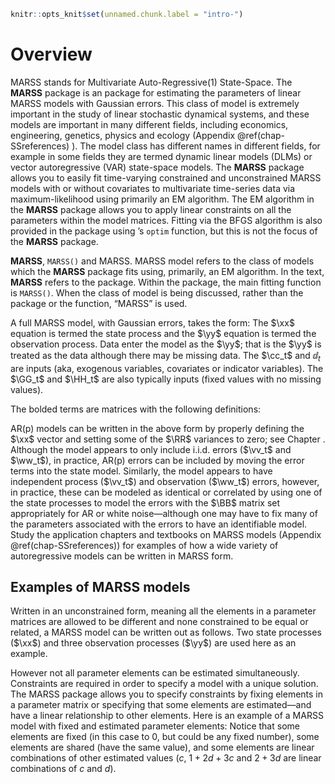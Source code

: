```r
knitr::opts_knit$set(unnamed.chunk.label = "intro-")
```

# Overview {#chap-overview}

MARSS stands for Multivariate Auto-Regressive(1) State-Space. The **MARSS** package is an \R package for estimating the parameters of linear MARSS models with Gaussian errors.  This class of model is extremely important in the study of linear stochastic dynamical systems, and these models are important in many different fields, including economics, engineering, genetics, physics and ecology (Appendix \@ref(chap-SSreferences) ).  The model class has different names in different fields, for example in some fields they are termed dynamic linear models (DLMs) or vector autoregressive (VAR) state-space models.  The **MARSS** package allows you to easily fit time-varying constrained and unconstrained MARSS models with or without covariates to multivariate time-series data via maximum-likelihood using primarily an EM algorithm. The EM algorithm in the **MARSS** package allows you to apply linear constraints on all the parameters within the model matrices.  Fitting via the BFGS algorithm is also provided in the package using \R's `optim` function, but this is not the focus of the **MARSS** package. 

**MARSS**, `MARSS()` and MARSS. MARSS model refers to the class of models which the **MARSS** package fits using, primarily, an EM algorithm. In the text, **MARSS** refers to the \R package. Within the package, the main fitting function is `MARSS()`. When the class of model is being discussed, rather than the package or the function, "MARSS" is used.

A full MARSS model, with Gaussian errors, takes the form:
\begin{equation}(\#eq:marss)
\begin{gathered}
\xx_t = \BB_t\xx_{t-1} + \uu_t + \CC_t\cc_t + \GG_t\ww_t, \text{ } \ww_t \sim \MVN(0,\QQ_t) \\
\yy_t = \ZZ_t\xx_t + \aa_t + \DD_t\dd_t + \HH_t\vv_t, \text{ } \vv_t \sim \MVN(0,\RR_t) \\
\xx_1 \sim \MVN(\pipi,\LAM) \text{ or } \xx_0 \sim \MVN(\pipi,\LAM)
\end{gathered}
\end{equation}
The $\xx$ equation is termed the state process and the $\yy$ equation is termed the observation process.  Data enter the model as the $\yy$; that is the $\yy$ is treated as the data although there may be missing data.  The $\cc_t$ and $\dd_t$ are inputs (aka, exogenous variables, covariates or indicator variables).  The $\GG_t$ and $\HH_t$ are also typically inputs (fixed values with no missing values).

The bolded terms are matrices with the following definitions: 
 \begin{description}
	\item[$\xx$] is a $m \times T$ matrix of states.  Each $\xx_t$ is a realization of the random variable $\XX_t$ at time $t$.
	\item[$\ww$] is a $m \times T$ matrix of the process errors.  The process errors at time $t$ are multivariate normal with mean 0 and covariance matrix $\QQ_t$.
	\item[$\yy$] is a $n \times T$ matrix of the observations.   Some observations may be missing.
	\item[$\vv$] is a $n \times T$ column vector of the non-process errors.  The observation erros at time $t$ are multivariate normal with mean 0 and covariance matrix $\RR_t$.
	\item[$\BB_t$ and $\ZZ_t$] are parameters and are $m \times m$ and $n \times m$ matrices.
	\item[$\uu_t$ and $\aa_t$] are parameters and are $m \times 1$ and $n \times 1$ column vectors.
	\item[$\QQ_t$ and $\RR_t$] are parameters and are $g \times g$ (typically $m \times m$) and $h \times h$ (typically $n \times n$) variance-covariance matrices.
	\item[$\pipi$] is either a parameter or a fixed prior. It is a $m \times 1$ matrix\index{prior}.
	\item[$\LAM$] is either a parameter or a fixed prior. It is a $m \times m$ variance-covariance matrix.
	\item[$\CC_t$ and $\DD_t$] are parameters and are $m \times p$ and $n \times q$ matrices.
	\item[$\cc$ and $\dd$] are inputs (no missing values) and are $p \times T$ and $q \times T$ matrices.
  \item[$\GG_t$ and $\HH_t$] are inputs (no missing values) and are $m \times g$ and $n \times h$ matrices.
\end{description}

AR(p) models can be written in the above form by properly defining the $\xx$ vector and setting some of the $\RR$ variances to zero; see Chapter \ref{chap:ARMA}. Although the model appears to only include i.i.d. errors ($\vv_t$ and $\ww_t$), in practice, AR(p) errors can be included by moving the error terms into the state model.  Similarly, the model appears to have independent process ($\vv_t$) and observation ($\ww_t$) errors, however, in practice, these can be modeled as identical or correlated by using one of the state processes to model the errors with the $\BB$ matrix set appropriately for AR or white noise---although one may have to fix many of the parameters associated with the errors to have an identifiable model.  Study the application chapters and textbooks on MARSS models (Appendix \@ref(chap-SSreferences)) for examples of how a wide variety of autoregressive models can be written in MARSS form.  

## Examples of MARSS models

Written in an unconstrained form, meaning all the elements in a parameter matrices are allowed to be different and none constrained to be equal or related, a MARSS model can be written out as follows. Two state processes ($\xx$) and three observation processes ($\yy$) are used here as an example.
\begin{gather*}
\begin{bmatrix}x_1\\ x_2\end{bmatrix}_t
= \begin{bmatrix}b_{11}&b_{12}\\b_{21}&b_{22}\end{bmatrix}
\begin{bmatrix}x_1\\x_2\end{bmatrix}_{t-1}
+ \begin{bmatrix}w_1\\ w_2\end{bmatrix}_t,\quad 
\begin{bmatrix}w_1\\ w_2\end{bmatrix}_t \sim \MVN\begin{pmatrix}\begin{bmatrix}u_1\\u_2\end{bmatrix},\begin{bmatrix}q_{11}&q_{12}\\q_{21}&q_{22}\end{bmatrix} \end{pmatrix}  \\
\\
\begin{bmatrix}y_1\\ y_2\\ y_3\end{bmatrix}_t
= \begin{bmatrix}z_{11}&z_{12}\\ z_{21}&z_{22}\\ z_{31}&z_{32}\end{bmatrix}
\begin{bmatrix}x_1\\ x_2\end{bmatrix}_t
+ \begin{bmatrix}v_1\\ v_2\\ v_3\end{bmatrix}_t,
\begin{bmatrix}v_1\\ v_2\\ v_3\end{bmatrix}_t \sim \MVN\begin{pmatrix}\begin{bmatrix}a_1\\ a_2\\ a_3\end{bmatrix},
 \begin{bmatrix}r_{11}&r_{12}&r_{13}\\r_{21}&r_{22}&r_{23}\\r_{31}&r_{32}&r_{33}\end{bmatrix} \end{pmatrix}  \\
\\
\begin{bmatrix}x_1\\ x_2\end{bmatrix}_0 \sim \MVN\begin{pmatrix}\begin{bmatrix}\pi_1\\ \pi_2\end{bmatrix},\begin{bmatrix}\nu_{11}&\nu_{12}\\ \nu_{21}&\nu_{22}\end{bmatrix} \end{pmatrix} \quad 
or\quad 
\begin{bmatrix}x_1\\ x_2\end{bmatrix}_1 \sim \MVN\begin{pmatrix}\begin{bmatrix}\pi_1\\ \pi_2\end{bmatrix},\begin{bmatrix}\nu_{11}&\nu_{12}\\ \nu_{21}&\nu_{22}\end{bmatrix} \end{pmatrix} 
\end{gather*}

However not all parameter elements can be estimated simultaneously. Constraints are required in order to specify a model with a unique solution. The MARSS package allows you to specify constraints by fixing elements in a parameter matrix or specifying that some elements are estimated---and have a linear relationship to other elements. Here is an example of a MARSS model with fixed and estimated parameter elements:
\begin{gather*}
\begin{bmatrix}x_1\\ x_2\end{bmatrix}_t
= \begin{bmatrix}a&0\\0&a\end{bmatrix}
\begin{bmatrix}x_1\\x_2\end{bmatrix}_{t-1}
+ \begin{bmatrix}w_1\\ w_2\end{bmatrix}_t,\quad 
\begin{bmatrix}w_1\\ w_2\end{bmatrix}_t \sim \MVN\begin{pmatrix}\begin{bmatrix}0.1\\u\end{bmatrix},\begin{bmatrix}q_{11}&q_{12}\\q_{12}&q_{22}\end{bmatrix} \end{pmatrix}  \\
\\
\begin{bmatrix}y_1\\ y_2\\ y_3\end{bmatrix}_t
= \begin{bmatrix}d&d\\ c& c\\ 1+2d+3c&2+3d\end{bmatrix}
\begin{bmatrix}x_1\\ x_2\end{bmatrix}_t
+ \begin{bmatrix}v_1\\ v_2\\ v_3\end{bmatrix}_t,\quad
\begin{bmatrix}v_1\\ v_2\\ v_3\end{bmatrix}_t \sim \MVN\begin{pmatrix}\begin{bmatrix}a_1\\ a_2\\ 0\end{bmatrix},
 \begin{bmatrix}r&0&0\\0&r&0\\0&0&r\end{bmatrix} \end{pmatrix}  \\
\\
\begin{bmatrix}x_1\\ x_2\end{bmatrix}_0 \sim \MVN\begin{pmatrix}\begin{bmatrix}\pi\\ \pi\end{bmatrix},\begin{bmatrix}1&0\\ 0&1\end{bmatrix} \end{pmatrix}
\end{gather*}
Notice that some elements are fixed (in this case to 0, but could be any fixed number), some elements are shared (have the same value), and some elements are linear combinations of other estimated values ($c$, $1+2d+3c$ and $2+3d$ are linear combinations of $c$ and $d$).
